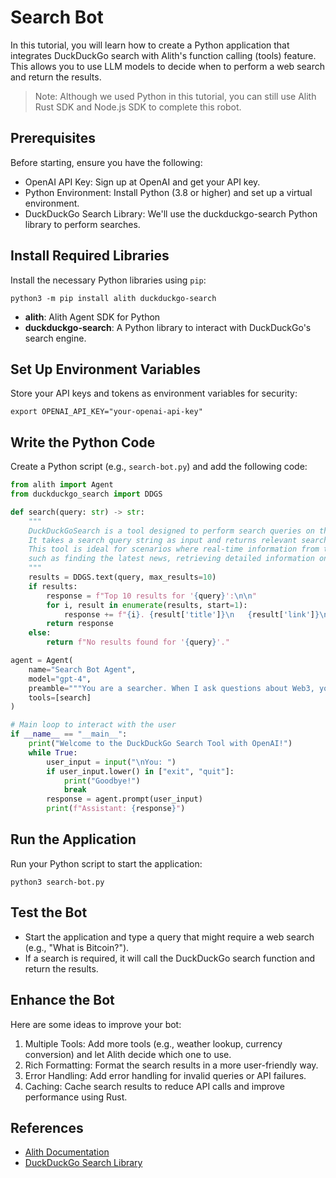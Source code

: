 
# Search Bot

In this tutorial, you will learn how to create a Python application that integrates DuckDuckGo search with
Alith's function calling (tools) feature. This allows you to use LLM models to decide when to perform a web
search and return the results.

> Note: Although we used Python in this tutorial, you can still use
> Alith Rust SDK and Node.js SDK to complete this robot.

## Prerequisites

Before starting, ensure you have the following:

- OpenAI API Key: Sign up at OpenAI and get your API key.
- Python Environment: Install Python (3.8 or higher) and set up a virtual environment.
- DuckDuckGo Search Library: We'll use the duckduckgo-search Python library to perform searches.

<Steps>

## Install Required Libraries

Install the necessary Python libraries using `pip`:

```shell
python3 -m pip install alith duckduckgo-search
```

- **alith**: Alith Agent SDK for Python
- **duckduckgo-search**: A Python library to interact with DuckDuckGo's search engine.

## Set Up Environment Variables

Store your API keys and tokens as environment variables for security:

```shell
export OPENAI_API_KEY="your-openai-api-key"
```

## Write the Python Code

Create a Python script (e.g., `search-bot.py`) and add the following code:

```python
from alith import Agent
from duckduckgo_search import DDGS

def search(query: str) -> str:
    """
    DuckDuckGoSearch is a tool designed to perform search queries on the DuckDuckGo search engine.
    It takes a search query string as input and returns relevant search results.
    This tool is ideal for scenarios where real-time information from the internet is required,
    such as finding the latest news, retrieving detailed information on a specific topic, or verifying facts.
    """
    results = DDGS.text(query, max_results=10)
    if results:
        response = f"Top 10 results for '{query}':\n\n"
        for i, result in enumerate(results, start=1):
            response += f"{i}. {result['title']}\n   {result['link']}\n"
        return response
    else:
        return f"No results found for '{query}'."

agent = Agent(
    name="Search Bot Agent",
    model="gpt-4",
    preamble="""You are a searcher. When I ask questions about Web3, you can search from the Internet and answer them. When you encounter other questions, you can directly answer them.""",
    tools=[search]
)

# Main loop to interact with the user
if __name__ == "__main__":
    print("Welcome to the DuckDuckGo Search Tool with OpenAI!")
    while True:
        user_input = input("\nYou: ")
        if user_input.lower() in ["exit", "quit"]:
            print("Goodbye!")
            break
        response = agent.prompt(user_input)
        print(f"Assistant: {response}")
```

## Run the Application

Run your Python script to start the application:

```shell
python3 search-bot.py
```

## Test the Bot

- Start the application and type a query that might require a web search (e.g., "What is Bitcoin?").
- If a search is required, it will call the DuckDuckGo search function and return the results.

## Enhance the Bot

Here are some ideas to improve your bot:

1. Multiple Tools: Add more tools (e.g., weather lookup, currency conversion) and let Alith decide which one to use.
2. Rich Formatting: Format the search results in a more user-friendly way.
3. Error Handling: Add error handling for invalid queries or API failures.
4. Caching: Cache search results to reduce API calls and improve performance using Rust.

</Steps>

## References

- [Alith Documentation](https://alith.lazai.network/docs)
- [DuckDuckGo Search Library](https://pypi.org/project/duckduckgo-search/)
